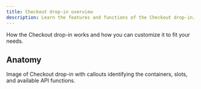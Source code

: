 ```yaml
---
title: Checkout drop-in overview
description: Learn the features and functions of the Checkout drop-in.
---
```


How the Checkout drop-in works and how you can customize it to fit your needs.

## Anatomy

Image of Checkout drop-in with callouts identifying the containers, slots, and available API functions.
